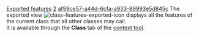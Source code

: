 [[Property:title|Exported features]]
[[Property:weight|2]]
[[Property:uuid|af99ce57-a44d-6cfa-a933-89993e5d845c]]
The exported view  [[Image:class-features-exported-icon]] displays all the features of the current class that all other classes may call. <br/>
It is available through the '''Class''' tab of the [[EiffelStudio window overview|context tool]]. 




